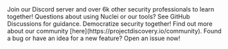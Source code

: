 <CardGroup cols={2}>
  <Card 
    title="Discord" 
    icon="discord"
    iconType="solid"
    href="https://discord.gg/projectdiscovery"
  >
    Join our Discord server and over 6k other security professionals to learn together!
  </Card>
  <Card 
    title="GitHub Discussions" 
    icon="github"
    iconType="solid"
    href="https://github.com/projectdiscovery/nuclei/discussions"
  >
    Questions about using Nuclei or our tools? See GitHub Discussions for guidance.
  </Card>
  <Card title="Community" icon="people-group">
    Democratize security together! Find out more about our community [here](https://projectdiscovery.io/community).
  </Card>
  <Card 
    title="GitHub Issues" 
    icon="github"
    iconType="solid"
    href="https://github.com/projectdiscovery/nuclei/issues"
  >
    Found a bug or have an idea for a new feature? Open an issue now!
  </Card>
</CardGroup>

